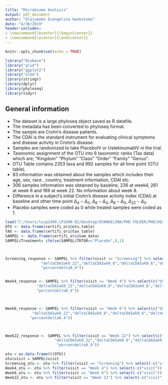 ```yaml
---
title: "Microbiome Analysis"
output: pdf_document
author: "Olajumoke Evangelina Owokotomo"
date: "4/30/2019"
header-includes:
- \newcommand{\bcenter}{\begin{center}}
- \newcommand{\ecenter}{\end{center}}
---
```




```r
knitr::opts_chunk$set(echo = TRUE)

library("Biobase")
library("grid")
library("ggplot2")
library("nlme")
library(stringr)
library(dplyr)
library(phyloseq)
library(tidyr)
```


## General information

* The dataset is a large phyloseq object saved as R datafile.
* The metadata has been converted to phyloseq format.
* The sample are Crohn's disease patients.
* The CDAI is the standard instrument for evaluating clinical symptoms and disease activity in Crohn's disease.
* Samples are randomized to take PlaceboIV or UstekinumabIV ni the trial.
* Taxonomic assignment of the OTU into 6 taxonomic ranks (Tax data) which are;
"Kingdom" "Phylum"  "Class"   "Order"   "Family"  "Genus".
* OTU Table contains 2353 taxa and 992 samples for all time point (OTU table).
* 83 information was obtained about the samples which includes their age, sex, race , country, treatment information, CDAI etc. 
* 306 samples information was obtained by baseline, 236 at week4, 261 at week 6 and 189 at week 22. No information about week 8.
* Difference in a subject’s initial Crohn’s disease activity index (CDAI) at baseline and other time point $\Delta_4 - \Delta_0$, $\Delta_6 - \Delta_0$, $\Delta_8 - \Delta_0$, $\Delta_{22} - \Delta_0$.
* Placebo samples were coded as 0 while treated samples were coded as 1.



```r
load("C:/Users/lucp2490.LP2490-02/Desktop/EVANGELINA/PHD FOLDER/PHD/DEA/certifi_ori.rda")
OTU <- data.frame(certifi_ori@otu_table)
TAX <- data.frame(certifi_ori@tax_table)
SAMPEL <- data.frame(certifi_ori@sam_data)
SAMPEL$Treatment= ifelse(SAMPEL$TRTGR=="Placebo",0,1)



Screening_response <- SAMPEL %>% filter(visit == "Screening") %>% select(c("USUBJID", "AGE","SEX","RACE","COUNTRY","Treatment",
                "deltaCDAIwk0_22","deltaCDAIwk0_8","deltaCDAIwk0_6","deltaCDAIwk0_4","deltaCDAIwk8_22",
                "percentdelta0_4"))


Week4_response <- SAMPEL %>% filter(visit == "Week 4") %>% select(c("USUBJID", "AGE","SEX","RACE","COUNTRY","Treatment",
              "deltaCDAIwk0_22","deltaCDAIwk0_8","deltaCDAIwk0_6","deltaCDAIwk0_4","deltaCDAIwk8_22",
              "percentdelta0_4"))



Week6_response <- SAMPEL %>% filter(visit == "Week 6") %>% select(c("USUBJID", "AGE","SEX","RACE","COUNTRY","Treatment",
            "deltaCDAIwk0_22","deltaCDAIwk0_8","deltaCDAIwk0_6","deltaCDAIwk0_4","deltaCDAIwk8_22",
           "percentdelta0_4"))



Week22_response <- SAMPEL %>% filter(visit == "Week 22") %>% select(c("USUBJID", "AGE","SEX","RACE","COUNTRY","Treatment",
                      "deltaCDAIwk0_22","deltaCDAIwk0_8","deltaCDAIwk0_6","deltaCDAIwk0_4","deltaCDAIwk8_22",
                       "percentdelta0_4"))

otu = as.data.frame(t(OTU))
otu$visit = SAMPEL$visit
Screening_otu <- otu %>% filter(visit == "Screening") %>% select(-c("visit"))  %>% data.frame()
Week4_otu <- otu %>% filter(visit == "Week 4") %>% select(-c("visit"))  %>% data.frame()
Week6_otu <- otu %>% filter(visit == "Week 6") %>% select(-c("visit"))  %>% data.frame()
Week22_otu <- otu %>% filter(visit == "Week 22") %>% select(-c("visit"))  %>% data.frame()


```
